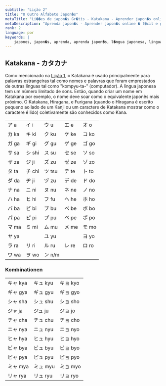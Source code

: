 ```yaml
---
subtitle: "Lição 2"
title: "O Outro Alfabeto Japon�s"
metaTitle: "Li��es de japon�s Gr�tis - Katakana - Aprender japon�s online � f�cil e gr�tis!"
metaDescription: "Aprenda japon�s - Aprender japon�s online � f�cil e gr�tis com freejapaneselessons.com!"
rank: 2
language: por
keywords: |
    japones, japon�s, aprenda, aprenda japon�s, l�ngua japonesa, linguagem, japon�s linguagem, gr�tis, li��es, li��es, japon�s, aprenda, aprenda japon�s, linguagem, japon�s linguagem, gr�tis, li��es, li��es, japon�s, aprenda, aprenda japon�s, linguagem, japon�s linguagem, gr�tis, li��es, li��es, japon�s, aprenda, aprenda japon�s, linguagem, japon�s linguagem, gr�tis, li��es, li��es, japon�s, aprenda, aprenda japon�s, linguagem, japon�s linguagem, gr�tis, li��es, li��es, japon�s, aprenda, aprenda japon�s, linguagem, japon�s linguagem, gr�tis, li��es, li��es, japon�s, aprenda, aprenda japon�s, linguagem, japon�s linguagem, gr�tis, li��es, li��es, japon�s, aprenda, aprenda japon�s, linguagem, japon�s linguagem, gr�tis, li��es, li��es, online, japon�s online, li��es de japon�s online
---
```


## Katakana - カタカナ

Como mencionado na [Lição 1](/por/alfabeto-japones/), o Katakana é usado principalmente para palavras estrangeiras tal como nomes e palavras que foram emprestados de outras línguas tal como "kompyu-ta-" (computador). A língua japonesa tem um número limitado de sons. Então, quando criar um nome em Katakana por exemplo, o nome deve soar como o equivalente japonês mais próximo. O Katakana, Hiragana, e Furigana (quando o Hiragana é escrito pequeno ao lado de um Kanji ou um caractere de Katakana mostrar como o caractere é lido) coletivamente são conhecidos como Kana.

<table>
<tbody>
<tr>
<td>ア a</td>
<td>イ i</td>
<td>ウ u</td>
<td>エ e</td>
<td>オ o</td>
</tr>
<tr>
<td>カ ka</td>
<td>キ ki</td>
<td>ク ku</td>
<td>ケ ke</td>
<td>コ ko</td>
</tr>
<tr>
<td>ガ ga</td>
<td>ギ gi</td>
<td>グ gu</td>
<td>ゲ ge</td>
<td>ゴ go</td>
</tr>
<tr>
<td>サ sa</td>
<td>シ shi</td>
<td>ス su</td>
<td>セ se</td>
<td>ソ so</td>
</tr>
<tr>
<td>ザ za</td>
<td>ジ ji</td>
<td>ズ zu</td>
<td>ゼ ze</td>
<td>ゾ zo</td>
</tr>
<tr>
<td>タ ta</td>
<td>チ chi</td>
<td>ツ tsu</td>
<td>テ te</td>
<td>ト to</td>
</tr>
<tr>
<td>ダ da</td>
<td>ヂ ji</td>
<td>ヅ zu</td>
<td>デ de</td>
<td>ド do</td>
</tr>
<tr>
<td>ナ na</td>
<td>ニ ni</td>
<td>ヌ nu</td>
<td>ネ ne</td>
<td>ノ no</td>
</tr>
<tr>
<td>ハ ha</td>
<td>ヒ hi</td>
<td>フ fu</td>
<td>ヘ he</td>
<td>ホ ho</td>
</tr>
<tr>
<td>バ ba</td>
<td>ビ bi</td>
<td>ブ bu</td>
<td>ベ be</td>
<td>ボ bo</td>
</tr>
<tr>
<td>パ pa</td>
<td>ピ pi</td>
<td>プ pu</td>
<td>ペ pe</td>
<td>ポ po</td>
</tr>
<tr>
<td>マ ma</td>
<td>ミ mi</td>
<td>ム mu</td>
<td>メ me</td>
<td>モ mo</td>
</tr>
<tr>
<td>ヤ ya</td>
<td></td>
<td>ユ yu</td>
<td></td>
<td>ヨ yo</td>
</tr>
<tr>
<td>ラ ra</td>
<td>リ ri</td>
<td>ル ru</td>
<td>レ re</td>
<td>ロ ro</td>
</tr>
<tr>
<td>ワ wa</td>
<td>ヲ wo</td>
<td>ン n/m</td>
<td></td>
<td></td>
</tr>
</tbody>
</table>

### Kombinationen

<table>
<tbody>
<tr>
<td>キャ kya</td>
<td>キュ kyu</td>
<td>キョ kyo</td>
</tr>
<tr>
<td>ギャ gya</td>
<td>ギュ gyu</td>
<td>ギョ gyo</td>
</tr>
<tr>
<td>シャ sha</td>
<td>シュ shu</td>
<td>ショ sho</td>
</tr>
<tr>
<td>ジャ ja</td>
<td>ジュ ju</td>
<td>ジョ jo</td>
</tr>
<tr>
<td>チャ cha</td>
<td>チュ chu</td>
<td>チョ cho</td>
</tr>
<tr>
<td>ニャ nya</td>
<td>ニュ nyu</td>
<td>ニョ nyo</td>
</tr>
<tr>
<td>ヒャ hya</td>
<td>ヒュ hyu</td>
<td>ヒョ hyo</td>
</tr>
<tr>
<td>ビャ bya</td>
<td>ビュ byu</td>
<td>ビョ byo</td>
</tr>
<tr>
<td>ピャ pya</td>
<td>ピュ pyu</td>
<td>ピョ pyo</td>
</tr>
<tr>
<td>ミャ mya</td>
<td>ミュ myu</td>
<td>ミョ myo</td>
</tr>
<tr>
<td>リャ rya</td>
<td>リュ ryu</td>
<td>リョ ryo</td>
</tr>
</tbody>
</table>
